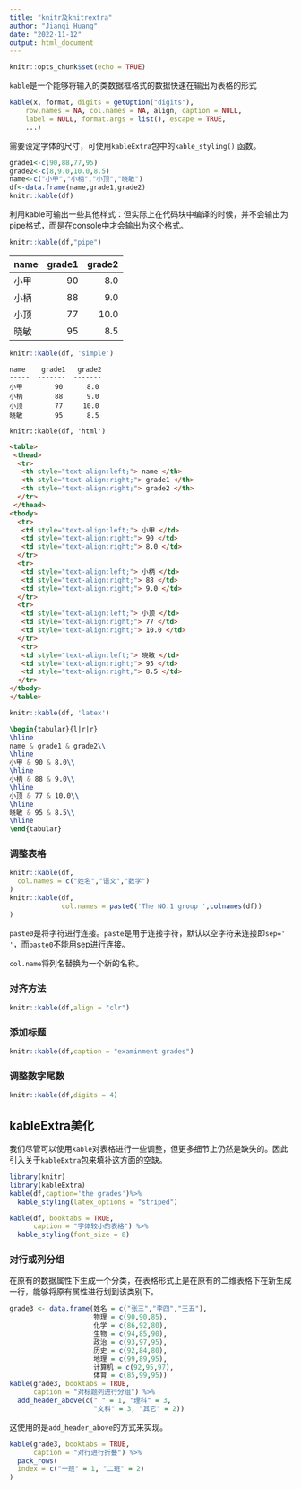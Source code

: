 ```yaml
---
title: "knitr及knitrextra"
author: "Jianqi Huang"
date: "2022-11-12"
output: html_document
---
```


```r
knitr::opts_chunk$set(echo = TRUE)
```
`kable`是一个能够将输入的类数据框格式的数据快速在输出为表格的形式
```r
kable(x, format, digits = getOption("digits"),
    row.names = NA, col.names = NA, align, caption = NULL,
    label = NULL, format.args = list(), escape = TRUE,
    ...)
```
需要设定字体的尺寸，可使用`kableExtra`包中的`kable_styling()` 函数。
```r
grade1<-c(90,88,77,95)
grade2<-c(8,9.0,10.0,8.5)
name<-c("小甲","小柄","小顶","晓敏")
df<-data.frame(name,grade1,grade2)
knitr::kable(df)
```

利用kable可输出一些其他样式：但实际上在代码块中编译的时候，并不会输出为pipe格式，而是在console中才会输出为这个格式。
```r
knitr::kable(df,"pipe")
```

|name | grade1| grade2|
|:----|------:|------:|
|小甲 |     90|    8.0|
|小柄 |     88|    9.0|
|小顶 |     77|   10.0|
|晓敏 |     95|    8.5|


```r
knitr::kable(df, 'simple')
```

```
name    grade1   grade2
-----  -------  -------
小甲        90      8.0
小柄        88      9.0
小顶        77     10.0
晓敏        95      8.5
```

```
knitr::kable(df, 'html')
```

```html
<table>
 <thead>
  <tr>
   <th style="text-align:left;"> name </th>
   <th style="text-align:right;"> grade1 </th>
   <th style="text-align:right;"> grade2 </th>
  </tr>
 </thead>
<tbody>
  <tr>
   <td style="text-align:left;"> 小甲 </td>
   <td style="text-align:right;"> 90 </td>
   <td style="text-align:right;"> 8.0 </td>
  </tr>
  <tr>
   <td style="text-align:left;"> 小柄 </td>
   <td style="text-align:right;"> 88 </td>
   <td style="text-align:right;"> 9.0 </td>
  </tr>
  <tr>
   <td style="text-align:left;"> 小顶 </td>
   <td style="text-align:right;"> 77 </td>
   <td style="text-align:right;"> 10.0 </td>
  </tr>
   <tr>
   <td style="text-align:left;"> 晓敏 </td>
   <td style="text-align:right;"> 95 </td>
   <td style="text-align:right;"> 8.5 </td>
  </tr>
</tbody>
</table>
```
  
  
```r
knitr::kable(df, 'latex')
```


```Latex
\begin{tabular}{l|r|r}
\hline
name & grade1 & grade2\\
\hline
小甲 & 90 & 8.0\\
\hline
小柄 & 88 & 9.0\\
\hline
小顶 & 77 & 10.0\\
\hline
晓敏 & 95 & 8.5\\
\hline
\end{tabular}
```


### 调整表格
```r
knitr::kable(df,
  col.names = c("姓名","语文","数学")
)
knitr::kable(df,
             col.names = paste0('The NO.1 group ',colnames(df))
)
```

`paste0`是将字符进行连接。`paste`是用于连接字符，默认以空字符来连接即`sep=' '`，而`paste0`不能用sep进行连接。

`col.name`将列名替换为一个新的名称。


### 对齐方法
```r
knitr::kable(df,align = "clr")
```

### 添加标题
```r
knitr::kable(df,caption = "examinment grades")
```


### 调整数字尾数
```r
knitr::kable(df,digits = 4)
```



## kableExtra美化
我们尽管可以使用`kable`对表格进行一些调整，但更多细节上仍然是缺失的。因此引入关于`kableExtra`包来填补这方面的空缺。
```r
library(knitr)
library(kableExtra)
kable(df,caption='the grades')%>%
  kable_styling(latex_options = "striped")
```

```r
kable(df, booktabs = TRUE,
      caption = "字体较小的表格") %>%
  kable_styling(font_size = 8)
```


### 对行或列分组
在原有的数据属性下生成一个分类，在表格形式上是在原有的二维表格下在新生成一行，能够将原有属性进行划到该类别下。

```r
grade3 <- data.frame(姓名 = c("张三","李四","王五"),
                     物理 = c(90,90,85),
                     化学 = c(86,92,80),
                     生物 = c(94,85,90),
                     政治 = c(93,97,95),
                     历史 = c(92,84,80),
                     地理 = c(99,89,95),
                     计算机 = c(92,95,97),
                     体育 = c(85,99,95))
kable(grade3, booktabs = TRUE,
      caption = "对标题列进行分组") %>%
  add_header_above(c(" " = 1, "理科" = 3,
                     "文科" = 3, "其它" = 2))

```


这使用的是`add_header_above`的方式来实现。
```r
kable(grade3, booktabs = TRUE,
      caption = "对行进行折叠") %>%
  pack_rows(
  index = c("一班" = 1, "二班" = 2)
)
```




